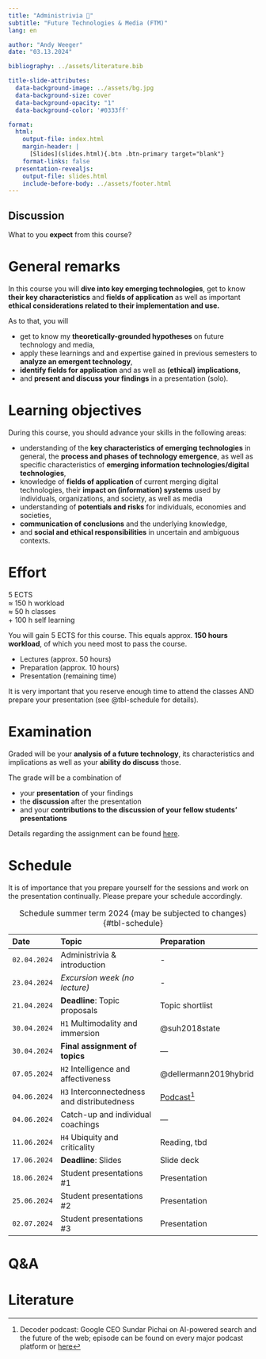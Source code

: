 ```yaml
---
title: "Administrivia 🧐"  
subtitle: "Future Technologies & Media (FTM)"
lang: en

author: "Andy Weeger"
date: "03.13.2024"

bibliography: ../assets/literature.bib

title-slide-attributes:
  data-background-image: ../assets/bg.jpg
  data-background-size: cover
  data-background-opacity: "1"
  data-background-color: '#0333ff'

format: 
  html:
    output-file: index.html
    margin-header: | 
      [Slides](slides.html){.btn .btn-primary target="blank"}
    format-links: false       
  presentation-revealjs:
    output-file: slides.html
    include-before-body: ../assets/footer.html
---
```


## Discussion {.html-hidden .unlisted .discussion-slide background-color=black}

:::large
What to you **expect** from this course?
:::

# General remarks

:::medium
In this course you will [**dive into key emerging technologies**,]{.fragment .fade-in} 
[get to know **their key characteristics**]{.fragment .fade-in} 
[and **fields of application** ]{.fragment .fade-in}
[as well as important **ethical considerations related to their implementation and use.**]{.fragment .fade-in}
:::

:::notes

As to that, you will

- get to know my **theoretically-grounded hypotheses** on future technology and media,
- apply these learnings and and expertise gained in previous semesters to **analyze an emergent technology**,
- **identify fields for application** and as well as **(ethical) implications**,
- and **present and discuss your findings** in a presentation (solo).

:::

# Learning objectives

During this course, you should advance your skills in the following areas:

:::incremental
- understanding of the **key characteristics of emerging technologies** in general, the **process and phases of technology emergence**, as well as specific characteristics of **emerging information technologies/digital technologies**,
- knowledge of **fields of application** of current merging digital technologies, their **impact on (information) systems** used by individuals, organizations, and society, as well as media
- understanding of **potentials and risks** for individuals, economies and societies,
- **communication of conclusions** and the underlying knowledge, 
- and **social and ethical responsibilities** in uncertain and ambiguous contexts.
:::

# Effort

::: {.html-hidden .large}
[5 ECTS]{.fragment .fade-in-then-semi-out}\
[≈ 150 h workload]{.fragment .fade-in-then-semi-out}\
[≈ 50 h classes]{.fragment .fade-in-then-semi-out}\
[+ 100 h self learning]{.fragment .fade-in-then-semi-out}
:::

:::notes
You will gain 5 ECTS for this course. This equals approx. __150 hours workload__, of which you need most to pass the course.

-	Lectures (approx. 50 hours)
- Preparation (approx. 10 hours)
- Presentation (remaining time)
:::

:::fragment
It is very important that you reserve enough time to attend the classes AND prepare your presentation (see @tbl-schedule for details).
:::

# Examination

:::medium
Graded will be 
[your **analysis of a future technology**,]{.fragment .fade-in} 
[its characteristics and implications ]{.fragment .fade-in} 
[as well as your **ability do discuss** those.]{.fragment .fade-in}
:::

:::notes
The grade will be a combination of

- your **presentation** of your findings     
- the **discussion** after the presentation      
- and your **contributions to the discussion of your fellow students' presentations**   

Details regarding the assignment can be found [here](../assignment/).

:::

# Schedule {.smaller .scrollable}

::: notes
It is of importance that you prepare yourself for the sessions and work on the presentation continually. Please prepare your schedule accordingly.
:::

::: column-page-right


| Date         | Topic                                       | Preparation                   |
|:-------------|:--------------------------------------------|:-------------------------------|
| `02.04.2024` | Administrivia & introduction                | -
| `23.04.2024` | *Excursion week (no lecture)*               | -
| `21.04.2024` | __Deadline__: Topic proposals               | Topic shortlist
| `30.04.2024` | `H1` Multimodality and immersion            | @suh2018state
| `30.04.2024` | __Final assignment of topics__              | —
| `07.05.2024` | `H2` Intelligence and affectiveness         | @dellermann2019hybrid
| `04.06.2024` | `H3` Interconnectedness and distributedness | [Podcast](https://www.theverge.com/24158374/google-ceo-sundar-pichai-ai-search-gemini-future-of-the-internet-web-openai-decoder-interview)[^1]
| `04.06.2024` | Catch-up and individual coachings           | —
| `11.06.2024` | `H4` Ubiquity and criticality               | Reading, tbd
| `17.06.2024` | __Deadline__: Slides                        | Slide deck
| `18.06.2024` |  Student presentations #1                   | Presentation
| `25.06.2024` |  Student presentations #2                   | Presentation
| `02.07.2024` |  Student presentations #3                   | Presentation

: Schedule summer term 2024 (may be subjected to changes) {#tbl-schedule}

[^1]: Decoder podcast: Google CEO Sundar Pichai on AI-powered search and the future of the web; episode can be found on every major podcast platform or [here](https://www.theverge.com/24158374/google-ceo-sundar-pichai-ai-search-gemini-future-of-the-internet-web-openai-decoder-interview)

:::

# Q&A {.html-hidden .unlisted .headline-only .vertical-center background-color="#0333ff" background-image="../assets/bg.jpg"}

# Literature
::: {#refs}
:::
